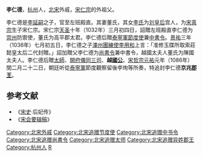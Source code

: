 '''李仁德'''，[[杭州|杭州]]人，[[北宋|北宋]]外戚，[[宋仁宗|宋仁宗]]的外祖父。

李仁德是[[李延嗣|李延嗣]]之子，官至左班殿直。其妻董氏，其女[[章懿皇后|李氏]]为[[章献明肃皇后|刘皇后]]宫人，为[[宋真宗|宋真宗]]生子宋仁宗。宋仁宗[[天圣|天圣]]十年（1032年）三月初四日，詔贈左班殿直李仁德为[[崇州|崇州]]防禦使，董氏为高平郡太君。李仁德后贈[[泰寧軍節度使|泰寧軍節度使]]兼[[中書令|中書令]]。[[景祐|景祐]]三年（1036年）七月初五日，李仁德之子[[澤州|澤州]][[團練使|團練使]][[李用和|李用和]]上言：「准修玉牒所取索莊懿皇太后二代封贈。」詔加贈父李仁德为[[尚書令|尚書令]]兼中書令，越國太夫人董氏为陳國太夫人。李仁德后贈[[太師|太師]]、[[開府儀同三司|開府儀同三司]]、'''越[[國公|國公]]'''。[[宋哲宗|宋哲宗]][[元祐|元祐]]元年（1086年）閏二月二十二日，朝廷听從[[泰寧軍|泰寧軍]]節度觀察留後李珣等所奏，特追封李仁德'''京兆[[郡王|郡王]]'''。 

==参考文献==
*《[[宋史|宋史]]·后妃传》
*《[[宋会要辑稿|宋会要辑稿]]》

{{DEFAULTSORT:L}}
[[Category:北宋外戚|Category:北宋外戚]]
[[Category:北宋追赠节度使|Category:北宋追赠节度使]]
[[Category:北宋追赠中书令|Category:北宋追赠中书令]]
[[Category:北宋追赠尚書令|Category:北宋追赠尚書令]]
[[Category:北宋追赠太师|Category:北宋追赠太师]]
[[Category:北宋追赠异姓郡王|Category:北宋追赠异姓郡王]]
[[Category:杭州人|Category:杭州人]]
[[Category:李姓|R]]